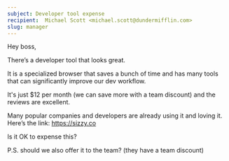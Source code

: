 ```yaml
---
subject: Developer tool expense
recipient:  Michael Scott <michael.scott@dundermifflin.com>
slug: manager
---
```


Hey boss,

There’s a developer tool that looks great.

It is a specialized browser that saves a bunch of time and has many tools that can significantly improve our dev workflow.

It's just $12 per month (we can save more with a team discount) and the reviews are excellent.

Many popular companies and developers are already using it and loving it. Here’s the link: https://sizzy.co

Is it OK to expense this?

P.S. should we also offer it to the team? (they have a team discount)

